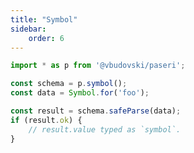 ```yaml
---
title: "Symbol"
sidebar:
    order: 6
---
```


```typescript
import * as p from '@vbudovski/paseri';

const schema = p.symbol();
const data = Symbol.for('foo');

const result = schema.safeParse(data);
if (result.ok) {
    // result.value typed as `symbol`.
}
```
